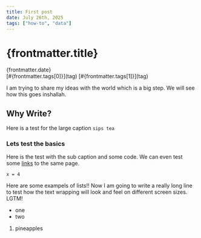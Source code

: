 ```yaml
---
title: First post
date: July 26th, 2025
tags: ["how-to", "data"]
---
```


# {frontmatter.title}
<figcaption> {frontmatter.date}</figcaption>
[#{frontmatter.tags[0]}](tag)
[#{frontmatter.tags[1]}](tag)

I am trying to share my ideas with the world which is a big step. We will see how this goes inshallah.

## Why Write?

Here is a test for the large caption ` sips tea `

### Lets test the basics

Here is the test with the sub caption and some code. We can even test some [links](first) to the same page.

```
x = 4
```

Here are some exampels of lists!! Now I am going to write a really long line
to test how the text wrapping will look and feel on different screen sizes.
LGTM!

- one
- two

1. pineapples
